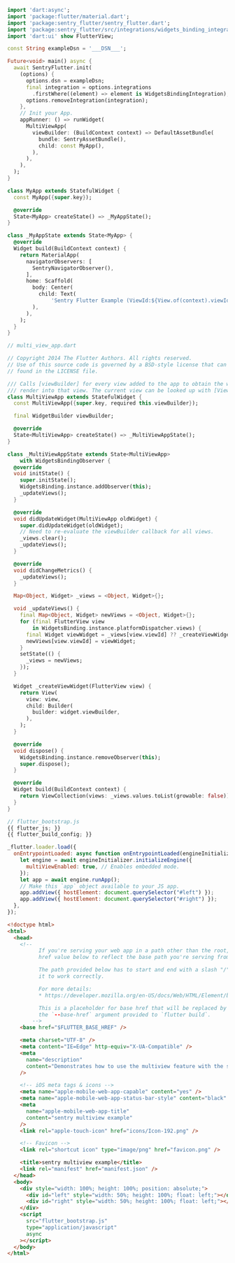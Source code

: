 ```dart {filename:main.dart}{tabTitle: lib/main.dart}
import 'dart:async';
import 'package:flutter/material.dart';
import 'package:sentry_flutter/sentry_flutter.dart';
import 'package:sentry_flutter/src/integrations/widgets_binding_integration.dart';
import 'dart:ui' show FlutterView;

const String exampleDsn = '___DSN___';

Future<void> main() async {
  await SentryFlutter.init(
    (options) {
      options.dsn = exampleDsn;
      final integration = options.integrations
        .firstWhere((element) => element is WidgetsBindingIntegration);
      options.removeIntegration(integration);
    },
    // Init your App.
    appRunner: () => runWidget(
      MultiViewApp(
        viewBuilder: (BuildContext context) => DefaultAssetBundle(
          bundle: SentryAssetBundle(),
          child: const MyApp(),
        ),
      ),
    ),
  );
}

class MyApp extends StatefulWidget {
  const MyApp({super.key});

  @override
  State<MyApp> createState() => _MyAppState();
}

class _MyAppState extends State<MyApp> {
  @override
  Widget build(BuildContext context) {
    return MaterialApp(
      navigatorObservers: [
        SentryNavigatorObserver(),
      ],
      home: Scaffold(
        body: Center(
          child: Text(
              'Sentry Flutter Example (ViewId:${View.of(context).viewId})'),
        ),
      ),
    );
  }
}

// multi_view_app.dart

// Copyright 2014 The Flutter Authors. All rights reserved.
// Use of this source code is governed by a BSD-style license that can be
// found in the LICENSE file.

/// Calls [viewBuilder] for every view added to the app to obtain the widget to
/// render into that view. The current view can be looked up with [View.of].
class MultiViewApp extends StatefulWidget {
  const MultiViewApp({super.key, required this.viewBuilder});

  final WidgetBuilder viewBuilder;

  @override
  State<MultiViewApp> createState() => _MultiViewAppState();
}

class _MultiViewAppState extends State<MultiViewApp>
    with WidgetsBindingObserver {
  @override
  void initState() {
    super.initState();
    WidgetsBinding.instance.addObserver(this);
    _updateViews();
  }

  @override
  void didUpdateWidget(MultiViewApp oldWidget) {
    super.didUpdateWidget(oldWidget);
    // Need to re-evaluate the viewBuilder callback for all views.
    _views.clear();
    _updateViews();
  }

  @override
  void didChangeMetrics() {
    _updateViews();
  }

  Map<Object, Widget> _views = <Object, Widget>{};

  void _updateViews() {
    final Map<Object, Widget> newViews = <Object, Widget>{};
    for (final FlutterView view
        in WidgetsBinding.instance.platformDispatcher.views) {
      final Widget viewWidget = _views[view.viewId] ?? _createViewWidget(view);
      newViews[view.viewId] = viewWidget;
    }
    setState(() {
      _views = newViews;
    });
  }

  Widget _createViewWidget(FlutterView view) {
    return View(
      view: view,
      child: Builder(
        builder: widget.viewBuilder,
      ),
    );
  }

  @override
  void dispose() {
    WidgetsBinding.instance.removeObserver(this);
    super.dispose();
  }

  @override
  Widget build(BuildContext context) {
    return ViewCollection(views: _views.values.toList(growable: false));
  }
}
```

```js {filename:flutter_bootstrap.js}{tabTitle: web/flutter_bootstrap.js}
// flutter_bootstrap.js
{{ flutter_js; }}
{{ flutter_build_config; }}

_flutter.loader.load({
  onEntrypointLoaded: async function onEntrypointLoaded(engineInitializer) {
    let engine = await engineInitializer.initializeEngine({
      multiViewEnabled: true, // Enables embedded mode.
    });
    let app = await engine.runApp();
    // Make this `app` object available to your JS app.
    app.addView({ hostElement: document.querySelector("#left") });
    app.addView({ hostElement: document.querySelector("#right") });
  },
});
```

```html {filename:index.html}{tabTitle: web/index.html}
<!doctype html>
<html>
  <head>
    <!--
          If you're serving your web app in a path other than the root, change the
          href value below to reflect the base path you're serving from.

          The path provided below has to start and end with a slash "/" in order for
          it to work correctly.

          For more details:
          * https://developer.mozilla.org/en-US/docs/Web/HTML/Element/base

          This is a placeholder for base href that will be replaced by the value of
          the `--base-href` argument provided to `flutter build`.
        -->
    <base href="$FLUTTER_BASE_HREF" />

    <meta charset="UTF-8" />
    <meta content="IE=Edge" http-equiv="X-UA-Compatible" />
    <meta
      name="description"
      content="Demonstrates how to use the multiview feature with the sentry plugin."
    />

    <!-- iOS meta tags & icons -->
    <meta name="apple-mobile-web-app-capable" content="yes" />
    <meta name="apple-mobile-web-app-status-bar-style" content="black" />
    <meta
      name="apple-mobile-web-app-title"
      content="sentry multiview example"
    />
    <link rel="apple-touch-icon" href="icons/Icon-192.png" />

    <!-- Favicon -->
    <link rel="shortcut icon" type="image/png" href="favicon.png" />

    <title>sentry multiview example</title>
    <link rel="manifest" href="manifest.json" />
  </head>
  <body>
    <div style="width: 100%; height: 100%; position: absolute;">
      <div id="left" style="width: 50%; height: 100%; float: left;"></div>
      <div id="right" style="width: 50%; height: 100%; float: left;"></div>
    </div>
    <script
      src="flutter_bootstrap.js"
      type="application/javascript"
      async
    ></script>
  </body>
</html>
```
